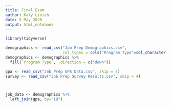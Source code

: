 ---
title: Final Exam
author: Katy Linich
date: 5 May 2020
output: html_notebook
---

```{r}
library(tidyverse)

demographics <- read_csv("Job Prep Demographics.csv",
                         col_types = cols("Program Type"=col_character()))
demographics <- demographics %>%
  fill(`Program Type`, .direction = c("down"))

gpa <- read_csv("Job Prep GPA Data.csv", skip = 4)
survey <- read_csv("Job Prep Survey Results.csv", skip = 4)



job_data <- demographics %>%
  left_join(gpa, by="ID")


```

